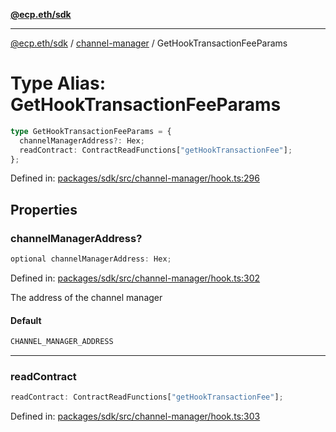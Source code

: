 [**@ecp.eth/sdk**](../../index.mdx)

***

[@ecp.eth/sdk](/sdk-reference/index.mdx) / [channel-manager](/sdk-reference/channel-manager/index.mdx) / GetHookTransactionFeeParams

# Type Alias: GetHookTransactionFeeParams

```ts
type GetHookTransactionFeeParams = {
  channelManagerAddress?: Hex;
  readContract: ContractReadFunctions["getHookTransactionFee"];
};
```

Defined in: [packages/sdk/src/channel-manager/hook.ts:296](https://github.com/ecp-eth/comments-monorepo/blob/main/packages/sdk/src/channel-manager/hook.ts#L296)

## Properties

### channelManagerAddress?

```ts
optional channelManagerAddress: Hex;
```

Defined in: [packages/sdk/src/channel-manager/hook.ts:302](https://github.com/ecp-eth/comments-monorepo/blob/main/packages/sdk/src/channel-manager/hook.ts#L302)

The address of the channel manager

#### Default

```ts
CHANNEL_MANAGER_ADDRESS
```

***

### readContract

```ts
readContract: ContractReadFunctions["getHookTransactionFee"];
```

Defined in: [packages/sdk/src/channel-manager/hook.ts:303](https://github.com/ecp-eth/comments-monorepo/blob/main/packages/sdk/src/channel-manager/hook.ts#L303)
